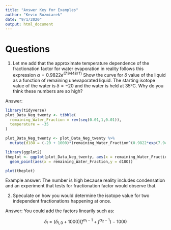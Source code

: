 ```yaml
---
title: "Answer Key for Examples"
author: "Kevin Rozmiarek"
date: "9/1/2020"
output: html_document
---
```


# Questions

1. Let me add that the approximate temperature dependence of the fractionation factor for water evaporation in reality follows this expression $\alpha = 0.9822e^{(7.9448 /T)}$ Show the curve for $\delta$ value of the liquid as a function of remaining unevaporated liquid. The starting isotope value of the water is $\delta = -20$ and the water is held at 35°C. Why do you think these numbers are so high?

Answer: 

```r
library(tidyverse)
plot_Data_Neg_twenty <- tibble(
  remaining_Water_Fraction = rev(seq(0.01,1,0.01)),
  temperature = -35
)

plot_Data_Neg_twenty <- plot_Data_Neg_twenty %>%
  mutate(d18O = (-20 + 1000)*(remaining_Water_Fraction^(0.9822*exp(7.9448/temperature)-1))-1000)
```

```r
library(ggplot2)
theplot <- ggplot(plot_Data_Neg_twenty, aes(x = remaining_Water_Fraction,y = d18O)) + 
  geom_point(aes(x = remaining_Water_Fraction,y = d18O))

plot(theplot)
```

Example answer: The number is high because reality includes condensation and an experiment that tests for fractionation factor would observe that.

2. Speculate on how you would determine the isotope value for two independent fractionations happening at once.

Answer: You could add the factors linearily such as:

$$
\delta_{l} = (\delta_{l,0} + 1000)(f^{\alpha_{1}-1} + f^{\alpha_{2}-1}) - 1000
$$